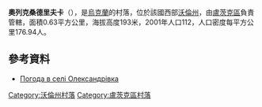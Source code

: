 {{coord|50|44|49|N|25|8|53|E|scale:30000|display=title}}

'''奧列克桑德里夫卡'''（{{lang-uk|Олександрівка}}），是[[烏克蘭|烏克蘭]]的村落，位於該國西部[[沃倫州|沃倫州]]，由[[盧茨克區|盧茨克區]]負責管轄，面積0.63平方公里，海拔高度193米，2001年人口112，人口密度每平方公里176.94人。

==參考資料==
* [http://weather.in.ua/ua/volynskaja/18661 Погода в селі Олександрівка] {{Wayback|url=http://weather.in.ua/ua/volynskaja/18661 |date=20111219101942 }}

[[Category:沃倫州村落|Category:沃倫州村落]]
[[Category:盧茨克區村落|Category:盧茨克區村落]]


{{Volyn-geo-stub}}